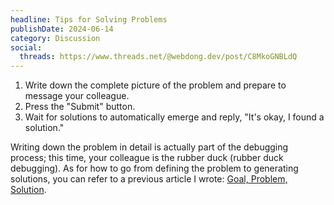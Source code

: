 ```yaml
---
headline: Tips for Solving Problems
publishDate: 2024-06-14
category: Discussion
social:
  threads: https://www.threads.net/@webdong.dev/post/C8MkoGNBLdQ
---
```


1. Write down the complete picture of the problem and prepare to message your colleague.
2. Press the "Submit" button.
3. Wait for solutions to automatically emerge and reply, "It's okay, I found a solution."

Writing down the problem in detail is actually part of the debugging process; this time, your colleague is the rubber duck (rubber duck debugging). As for how to go from defining the problem to generating solutions, you can refer to a previous article I wrote: [Goal, Problem, Solution](https://www.webdong.dev/post/background-problem-solution/).
